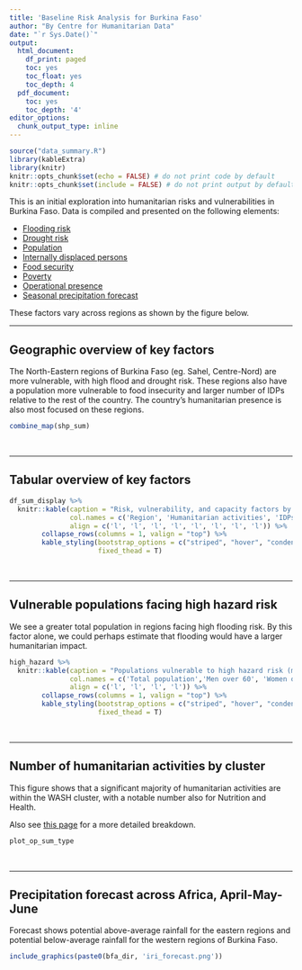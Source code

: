```yaml
---
title: 'Baseline Risk Analysis for Burkina Faso'
author: "By Centre for Humanitarian Data"
date: "`r Sys.Date()`"
output:
  html_document:
    df_print: paged
    toc: yes
    toc_float: yes
    toc_depth: 4
  pdf_document:
    toc: yes
    toc_depth: '4'
editor_options:
  chunk_output_type: inline
---
```


```r
source("data_summary.R")
library(kableExtra)
library(knitr)
knitr::opts_chunk$set(echo = FALSE) # do not print code by default
knitr::opts_chunk$set(include = FALSE) # do not print output by default
```

This is an initial exploration into humanitarian risks and vulnerabilities in Burkina Faso. Data is compiled and presented on the following elements: 

- [Flooding risk](https://geonode.wfp.org//layers/geonode%3Abfa_ica_floodrisk_geonode_20180712)
- [Drought risk](https://geonode.wfp.org//layers/geonode%3Abfa_ica_droughtrisk_geonode_20180712)
- [Population](https://data.humdata.org/dataset/burkina-faso-population-statistic)
- [Internally displaced persons](https://data.humdata.org/dataset/situation-des-personnes-deplacees-internes)
- [Food security](https://data.humdata.org/dataset/cadre-harmonise)
- [Poverty](https://data.humdata.org/dataset/burkina-faso-mpi)
- [Operational presence](https://data.humdata.org/dataset/burkina-faso-presence-operationnelle)
- [Seasonal precipitation forecast](https://iri.columbia.edu/our-expertise/climate/forecasts/seasonal-climate-forecasts/)

These factors vary across regions as shown by the figure below.

***

## Geographic overview of key factors

The North-Eastern regions of Burkina Faso (eg. Sahel, Centre-Nord) are more vulnerable, with high flood and drought risk. These regions also have a population more vulnerable to food insecurity and larger number of IDPs relative to the rest of the country. The country's humanitarian presence is also most focused on these regions. 

```r

combine_map(shp_sum)

```

&nbsp;
&nbsp;

***

## Tabular overview of key factors


```r

df_sum_display %>%
  knitr::kable(caption = "Risk, vulnerability, and capacity factors by region",
               col.names = c('Region', 'Humanitarian activities', 'IDPs (millions)', 'Multidimensional\npoverty index', 'Drought risk', 'Flood risk', 'Total population\n(millions)', 'IPC Phase 3+\n(millions)'),
               align = c('l', 'l', 'l', 'l', 'l', 'l', 'l', 'l')) %>%
        collapse_rows(columns = 1, valign = "top") %>%
        kable_styling(bootstrap_options = c("striped", "hover", "condensed", "responsive"),
                      fixed_thead = T)

```

&nbsp;
&nbsp;

***

## Vulnerable populations facing high hazard risk

We see a greater total population in regions facing high flooding risk. By this factor alone, we could perhaps estimate that flooding would have a larger humanitarian impact.


```r

high_hazard %>%
  knitr::kable(caption = "Populations vulnerable to high hazard risk (millions)",
               col.names = c('Total population','Men over 60', 'Women over 60', 'IDPs'),
               align = c('l', 'l', 'l', 'l')) %>%
        collapse_rows(columns = 1, valign = "top") %>%
        kable_styling(bootstrap_options = c("striped", "hover", "condensed", "responsive"),
                      fixed_thead = T)

```

&nbsp;
&nbsp;

***

## Number of humanitarian activities by cluster

This figure shows that a significant majority of humanitarian activities are within the WASH cluster, with a notable number also for Nutrition and Health. 

Also see [this page](https://app.powerbi.com/view?r=eyJrIjoiNjgyYTM1ZjQtNzFhMC00OTUwLWFiYWYtZDdlN2VjMjE2Y2NkIiwidCI6IjBmOWUzNWRiLTU0NGYtNGY2MC1iZGNjLTVlYTQxNmU2ZGM3MCIsImMiOjh9&pageName=ReportSection) for a more detailed breakdown. 

```r

plot_op_sum_type

```


&nbsp;
&nbsp;

***

## Precipitation forecast across Africa, April-May-June

Forecast shows potential above-average rainfall for the eastern regions and potential below-average rainfall for the western regions of Burkina Faso. 

```r

include_graphics(paste0(bfa_dir, 'iri_forecast.png'))
```